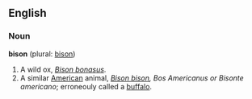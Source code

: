 ==English==
===Noun===
'''bison''' (plural: [[bison]])

#A wild ox, ''[[Bison bonasus]]''.
#A similar [[American]] animal, ''[[Bison bison]], Bos Americanus or Bisonte americano''; erroneouly called a [[buffalo]].